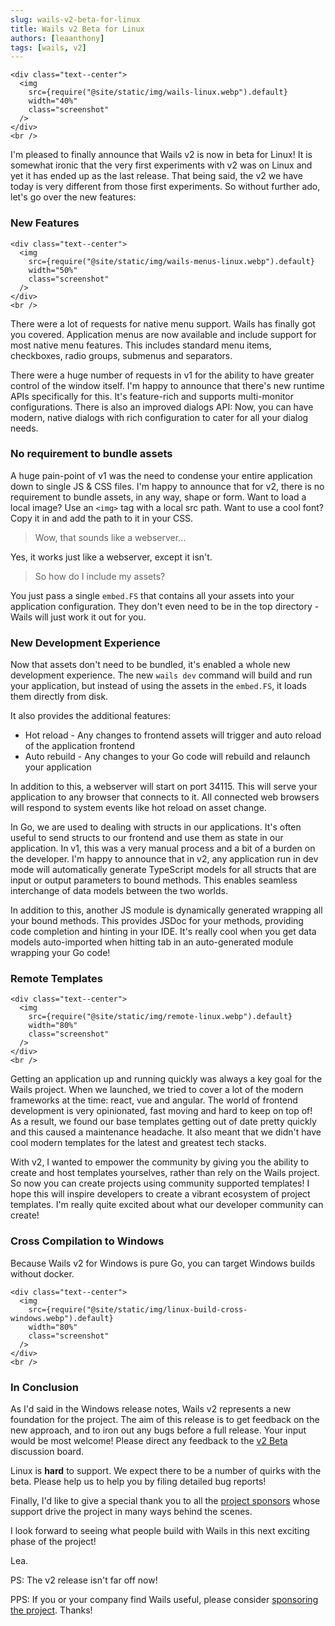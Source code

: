 ```yaml
---
slug: wails-v2-beta-for-linux
title: Wails v2 Beta for Linux
authors: [leaanthony]
tags: [wails, v2]
---
```


```mdx-code-block
<div class="text--center">
  <img
    src={require("@site/static/img/wails-linux.webp").default}
    width="40%"
    class="screenshot"
  />
</div>
<br />
```

I'm pleased to finally announce that Wails v2 is now in beta for Linux! It is
somewhat ironic that the very first experiments with v2 was on Linux and yet it
has ended up as the last release. That being said, the v2 we have today is very
different from those first experiments. So without further ado, let's go over
the new features:

### New Features

```mdx-code-block
<div class="text--center">
  <img
    src={require("@site/static/img/wails-menus-linux.webp").default}
    width="50%"
    class="screenshot"
  />
</div>
<br />
```

There were a lot of requests for native menu support. Wails has finally got you
covered. Application menus are now available and include support for most native
menu features. This includes standard menu items, checkboxes, radio groups,
submenus and separators.

There were a huge number of requests in v1 for the ability to have greater
control of the window itself. I'm happy to announce that there's new runtime
APIs specifically for this. It's feature-rich and supports multi-monitor
configurations. There is also an improved dialogs API: Now, you can have modern,
native dialogs with rich configuration to cater for all your dialog needs.

### No requirement to bundle assets

A huge pain-point of v1 was the need to condense your entire application down to
single JS & CSS files. I'm happy to announce that for v2, there is no
requirement to bundle assets, in any way, shape or form. Want to load a local
image? Use an `<img>` tag with a local src path. Want to use a cool font? Copy
it in and add the path to it in your CSS.

> Wow, that sounds like a webserver...

Yes, it works just like a webserver, except it isn't.

> So how do I include my assets?

You just pass a single `embed.FS` that contains all your assets into your
application configuration. They don't even need to be in the top directory -
Wails will just work it out for you.

### New Development Experience

Now that assets don't need to be bundled, it's enabled a whole new development
experience. The new `wails dev` command will build and run your application, but
instead of using the assets in the `embed.FS`, it loads them directly from disk.

It also provides the additional features:

- Hot reload - Any changes to frontend assets will trigger and auto reload of
  the application frontend
- Auto rebuild - Any changes to your Go code will rebuild and relaunch your
  application

In addition to this, a webserver will start on port 34115. This will serve your
application to any browser that connects to it. All connected web browsers will
respond to system events like hot reload on asset change.

In Go, we are used to dealing with structs in our applications. It's often
useful to send structs to our frontend and use them as state in our application.
In v1, this was a very manual process and a bit of a burden on the developer.
I'm happy to announce that in v2, any application run in dev mode will
automatically generate TypeScript models for all structs that are input or
output parameters to bound methods. This enables seamless interchange of data
models between the two worlds.

In addition to this, another JS module is dynamically generated wrapping all
your bound methods. This provides JSDoc for your methods, providing code
completion and hinting in your IDE. It's really cool when you get data models
auto-imported when hitting tab in an auto-generated module wrapping your Go
code!

### Remote Templates

```mdx-code-block
<div class="text--center">
  <img
    src={require("@site/static/img/remote-linux.webp").default}
    width="80%"
    class="screenshot"
  />
</div>
<br />
```

Getting an application up and running quickly was always a key goal for the
Wails project. When we launched, we tried to cover a lot of the modern
frameworks at the time: react, vue and angular. The world of frontend
development is very opinionated, fast moving and hard to keep on top of! As a
result, we found our base templates getting out of date pretty quickly and this
caused a maintenance headache. It also meant that we didn't have cool modern
templates for the latest and greatest tech stacks.

With v2, I wanted to empower the community by giving you the ability to create
and host templates yourselves, rather than rely on the Wails project. So now you
can create projects using community supported templates! I hope this will
inspire developers to create a vibrant ecosystem of project templates. I'm
really quite excited about what our developer community can create!

### Cross Compilation to Windows

Because Wails v2 for Windows is pure Go, you can target Windows builds without
docker.

```mdx-code-block
<div class="text--center">
  <img
    src={require("@site/static/img/linux-build-cross-windows.webp").default}
    width="80%"
    class="screenshot"
  />
</div>
<br />
```

### In Conclusion

As I'd said in the Windows release notes, Wails v2 represents a new foundation
for the project. The aim of this release is to get feedback on the new approach,
and to iron out any bugs before a full release. Your input would be most
welcome! Please direct any feedback to the
[v2 Beta](https://github.com/wailsapp/wails/discussions/828) discussion board.

Linux is **hard** to support. We expect there to be a number of quirks with the
beta. Please help us to help you by filing detailed bug reports!

Finally, I'd like to give a special thank you to all the
[project sponsors](/credits#sponsors) whose support drive the project in many
ways behind the scenes.

I look forward to seeing what people build with Wails in this next exciting
phase of the project!

Lea.

PS: The v2 release isn't far off now!

PPS: If you or your company find Wails useful, please consider
[sponsoring the project](https://github.com/sponsors/leaanthony). Thanks!
